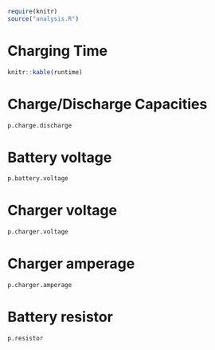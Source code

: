 ```r
require(knitr)
source("analysis.R")
```

# Charging Time

```r
knitr::kable(runtime)
```

# Charge/Discharge Capacities

```r
p.charge.discharge
```

# Battery voltage

```r
p.battery.voltage
```

# Charger voltage

```r
p.charger.voltage
```

# Charger amperage

```r
p.charger.amperage
```

# Battery resistor

```r
p.resistor
```

